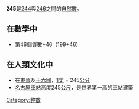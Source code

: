 {{Unreferenced|time=2020-12-02T17:14:30+00:00}}
{{noteTA|G1=Math}}
{{整数
| 质因数分解 =<math>5 \times 7^2</math> 
| 罗马数字 = CCXLV
}}
'''245'''是[[244|244]]與[[246|246]]之間的[[自然數|自然數]]。

== 在數學中 ==
{{數字性質|use math=yes}}
*第46個[[質數|質數]]+46（199+46）

== 在人類文化中 ==
*在[[東晉|東晉]]及[[十六國|十六國]]，[[度量衡|1丈]] = 245[[公分|公分]]
*[[名古屋車站|名古屋車站]]高度245[[公尺|公尺]]，是世界第一高的車站建築

[[Category:整數|Category:整數]]